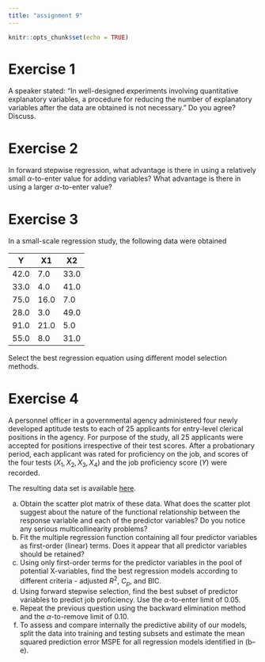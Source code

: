 ```yaml
---
title: "assignment 9"
---
```


```r
knitr::opts_chunk$set(echo = TRUE)
```

# Exercise 1

A speaker stated: “In well-designed experiments involving quantitative explanatory variables, a procedure for reducing the number of explanatory variables after the data are obtained is not necessary.” Do you agree? Discuss.

# Exercise 2

In forward stepwise regression, what advantage is there in using a relatively small $\alpha$-to-enter value for adding variables? What advantage is there in using a larger $\alpha$-to-enter value?

# Exercise 3

In a small-scale regression study, the following data were obtained

| Y    | X1   | X2   |
|------|------|------|
| 42.0 |  7.0 | 33.0 |
| 33.0 |  4.0 | 41.0 |
| 75.0 | 16.0 |  7.0 |
| 28.0 |  3.0 | 49.0 |
| 91.0 | 21.0 |  5.0 |
| 55.0 |  8.0 | 31.0 |

Select the best regression equation using different model selection methods.

# Exercise 4

A personnel officer in a governmental agency administered four newly developed aptitude tests to each of 25 applicants for entry-level clerical positions in the agency. For purpose of the study, all 25 applicants were accepted for positions irrespective of their test scores. After a probationary period, each applicant was rated for proficiency on the job, and scores of the four tests $(X_1, X_2, X_3, X_4)$ and the job proficiency score $(Y)$ were recorded.

The resulting data set is available [here](data/4590152.txt).

a. Obtain the scatter plot matrix of these data. What does the scatter plot suggest about the nature of the functional relationship between the response variable and each of the predictor variables? Do you notice any serious multicollinearity problems?
b. Fit the multiple regression function containing all four predictor variables as first-order (linear) terms. Does it appear that all predictor variables should be retained?
c. Using only first-order terms for the predictor variables in the pool of potential X-variables, find the best regression models according to different criteria - adjusted $R^2$, $C_p$, and BIC.
d. Using forward stepwise selection, find the best subset of predictor variables to predict job proficiency. Use the $\alpha$-to-enter limit of 0.05.
e. Repeat the previous question using the backward elimination method and the $\alpha$-to-remove limit of 0.10.
f. To assess and compare internally the predictive ability of our models, split the data into training and testing subsets and estimate the mean squared prediction error MSPE for all regression models identified in (b–e).
